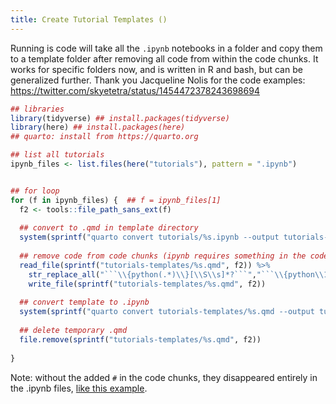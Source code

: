 ```yaml
---
title: Create Tutorial Templates ()
---
```


Running is code will take all the `.ipynb` notebooks in a folder and copy them to a template folder after removing all code from within the code chunks. It works for specific folders now, and is written in R and bash, but can be generalized further. Thank you Jacqueline Nolis for the code examples: <https://twitter.com/skyetetra/status/1454472378243698694>


```r
## libraries
library(tidyverse) ## install.packages(tidyverse)
library(here) ## install.packages(here)
## quarto: install from https://quarto.org

## list all tutorials
ipynb_files <- list.files(here("tutorials"), pattern = ".ipynb")


## for loop
for (f in ipynb_files) {  ## f = ipynb_files[1]
  f2 <- tools::file_path_sans_ext(f)
  
  ## convert to .qmd in template directory
  system(sprintf("quarto convert tutorials/%s.ipynb --output tutorials-templates/%s.qmd", f2, f2))
  
  ## remove code from code chunks (ipynb requires something in the code chunk, so here it's #)), overwrite the .qmd
  read_file(sprintf("tutorials-templates/%s.qmd", f2)) %>%
    str_replace_all("```\\{python(.*)\\}[\\S\\s]*?```","```\\{python\\1\\}\n#\n\n```") %>%
    write_file(sprintf("tutorials-templates/%s.qmd", f2))
  
  ## convert template to .ipynb
  system(sprintf("quarto convert tutorials-templates/%s.qmd --output tutorials-templates/%s.ipynb", f2, f2))
  
  ## delete temporary .qmd
  file.remove(sprintf("tutorials-templates/%s.qmd", f2))
  
}

```


Note: without the added `#` in the code chunks, they disappeared entirely in the .ipynb files, [like this example](https://github.com/NASA-Openscapes/2021-Cloud-Hackathon/blob/4c6c8aa2deb484bdf11d91c6f0379b8b230ac382/tutorials-templates/Additional_Resources__Direct_S3_Access__gdalvrt.ipynb). 

